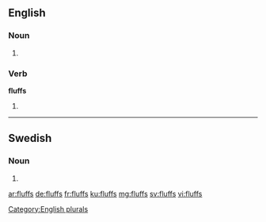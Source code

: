 ==English==

===Noun===
{{head|en}}

# {{plural of|fluff}}

===Verb===
'''fluffs'''

# {{en-third-person singular of|fluff}}

[[Category:English plurals]]

----

==Swedish==

===Noun===
{{head|sv|noun form}}

# {{sv-noun-form-indef-gen|fluff}}

[[ar:fluffs]]
[[de:fluffs]]
[[fr:fluffs]]
[[ku:fluffs]]
[[mg:fluffs]]
[[sv:fluffs]]
[[vi:fluffs]]